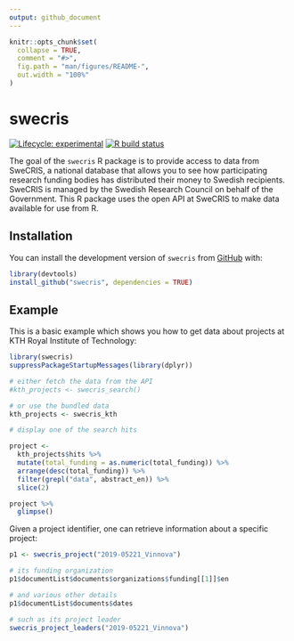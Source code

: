 ```yaml
---
output: github_document
---
```


<!-- README.md is generated from README.Rmd. Please edit that file -->

```r
knitr::opts_chunk$set(
  collapse = TRUE,
  comment = "#>",
  fig.path = "man/figures/README-",
  out.width = "100%"
)
```

# swecris

<!-- badges: start -->
[![Lifecycle: experimental](https://img.shields.io/badge/lifecycle-experimental-orange.svg)](https://www.tidyverse.org/lifecycle/#experimental)
[![R build status](https://github.com/KTH-Library/swecris/workflows/R-CMD-check/badge.svg)](https://github.com/KTH-Library/swecris/actions)
<!-- badges: end -->

The goal of the `swecris` R package is to provide access to data from SweCRIS, a national database that allows you to see how participating research funding bodies has distributed their money to Swedish recipients. SweCRIS is managed by the Swedish Research Council on behalf of the Government. This R package uses the open API at SweCRIS to make data available for use from R.

## Installation

You can install the development version of `swecris` from [GitHub](https://github.com/KTH-Library/swecris) with:

``` r
library(devtools)
install_github("swecris", dependencies = TRUE)
```

## Example

This is a basic example which shows you how to get data about projects at KTH Royal Institute of Technology:

```r
library(swecris)
suppressPackageStartupMessages(library(dplyr))

# either fetch the data from the API
#kth_projects <- swecris_search()

# or use the bundled data
kth_projects <- swecris_kth

# display one of the search hits

project <- 
  kth_projects$hits %>%
  mutate(total_funding = as.numeric(total_funding)) %>%
  arrange(desc(total_funding)) %>%
  filter(grepl("data", abstract_en)) %>%
  slice(2)

project %>%
  glimpse()

```

Given a project identifier, one can retrieve information about a specific project:

```r
p1 <- swecris_project("2019-05221_Vinnova")

# its funding organization
p1$documentList$documents$organizations$funding[[1]]$en

# and various other details
p1$documentList$documents$dates

# such as its project leader
swecris_project_leaders("2019-05221_Vinnova")
```

